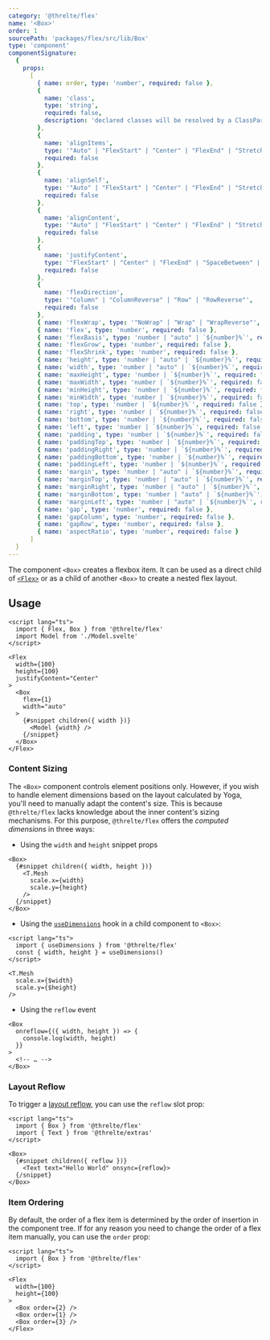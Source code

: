 ```yaml
---
category: '@threlte/flex'
name: '<Box>'
order: 1
sourcePath: 'packages/flex/src/lib/Box'
type: 'component'
componentSignature:
  {
    props:
      [
        { name: order, type: 'number', required: false },
        {
          name: 'class',
          type: 'string',
          required: false,
          description: 'declared classes will be resolved by a ClassParser declared on <Flex>'
        },
        {
          name: 'alignItems',
          type: '"Auto" | "FlexStart" | "Center" | "FlexEnd" | "Stretch" | "Baseline" | "SpaceBetween" | "SpaceAround"',
          required: false
        },
        {
          name: 'alignSelf',
          type: '"Auto" | "FlexStart" | "Center" | "FlexEnd" | "Stretch" | "Baseline" | "SpaceBetween" | "SpaceAround"',
          required: false
        },
        {
          name: 'alignContent',
          type: '"Auto" | "FlexStart" | "Center" | "FlexEnd" | "Stretch" | "Baseline" | "SpaceBetween" | "SpaceAround"',
          required: false
        },
        {
          name: 'justifyContent',
          type: '"FlexStart" | "Center" | "FlexEnd" | "SpaceBetween" | "SpaceAround" | "SpaceEvenly"',
          required: false
        },
        {
          name: 'flexDirection',
          type: '"Column" | "ColumnReverse" | "Row" | "RowReverse"',
          required: false
        },
        { name: 'flexWrap', type: '"NoWrap" | "Wrap" | "WrapReverse"', required: false },
        { name: 'flex', type: 'number', required: false },
        { name: 'flexBasis', type: 'number | "auto" | `${number}%`', required: false },
        { name: 'flexGrow', type: 'number', required: false },
        { name: 'flexShrink', type: 'number', required: false },
        { name: 'height', type: 'number | "auto" | `${number}%`', required: false },
        { name: 'width', type: 'number | "auto" | `${number}%`', required: false },
        { name: 'maxHeight', type: 'number | `${number}%`', required: false },
        { name: 'maxWidth', type: 'number | `${number}%`', required: false },
        { name: 'minHeight', type: 'number | `${number}%`', required: false },
        { name: 'minWidth', type: 'number | `${number}%`', required: false },
        { name: 'top', type: 'number | `${number}%`', required: false },
        { name: 'right', type: 'number | `${number}%`', required: false },
        { name: 'bottom', type: 'number | `${number}%`', required: false },
        { name: 'left', type: 'number | `${number}%`', required: false },
        { name: 'padding', type: 'number | `${number}%`', required: false },
        { name: 'paddingTop', type: 'number | `${number}%`', required: false },
        { name: 'paddingRight', type: 'number | `${number}%`', required: false },
        { name: 'paddingBottom', type: 'number | `${number}%`', required: false },
        { name: 'paddingLeft', type: 'number | `${number}%`', required: false },
        { name: 'margin', type: 'number | "auto" | `${number}%`', required: false },
        { name: 'marginTop', type: 'number | "auto" | `${number}%`', required: false },
        { name: 'marginRight', type: 'number | "auto" | `${number}%`', required: false },
        { name: 'marginBottom', type: 'number | "auto" | `${number}%`', required: false },
        { name: 'marginLeft', type: 'number | "auto" | `${number}%`', required: false },
        { name: 'gap', type: 'number', required: false },
        { name: 'gapColumn', type: 'number', required: false },
        { name: 'gapRow', type: 'number', required: false },
        { name: 'aspectRatio', type: 'number', required: false }
      ]
  }
---
```


The component `<Box>` creates a flexbox item. It can be used as a direct child
of [`<Flex>`](/docs/reference/flex/flex) or as a child of another `<Box>` to
create a nested flex layout.

## Usage

```svelte
<script lang="ts">
  import { Flex, Box } from '@threlte/flex'
  import Model from './Model.svelte'
</script>

<Flex
  width={100}
  height={100}
  justifyContent="Center"
>
  <Box
    flex={1}
    width="auto"
  >
    {#snippet children({ width })}
      <Model {width} />
    {/snippet}
  </Box>
</Flex>
```

### Content Sizing

The `<Box>` component controls element positions only. However, if you wish to
handle element dimensions based on the layout calculated by Yoga, you'll need to
manually adapt the content's size. This is because `@threlte/flex` lacks
knowledge about the inner content's sizing mechanisms. For this purpose,
`@threlte/flex` offers the _computed dimensions_ in three ways:

- Using the `width` and `height` snippet props

```svelte
<Box>
  {#snippet children({ width, height })}
    <T.Mesh
      scale.x={width}
      scale.y={height}
    />
  {/snippet}
</Box>
```

- Using the [`useDimensions`](/docs/reference/flex/use-dimensions) hook in a child component to `<Box>`:

```svelte title="Child.svelte"
<script lang="ts">
  import { useDimensions } from '@threlte/flex'
  const { width, height } = useDimensions()
</script>

<T.Mesh
  scale.x={$width}
  scale.y={$height}
/>
```

- Using the `reflow` event

```svelte
<Box
  onreflow={({ width, height }) => {
    console.log(width, height)
  }}
>
  <!-- … -->
</Box>
```

### Layout Reflow

To trigger a [layout reflow](/docs/reference/flex/flex#layout-reflow), you can use the `reflow` slot prop:

```svelte
<script lang="ts">
  import { Box } from '@threlte/flex'
  import { Text } from '@threlte/extras'
</script>

<Box>
  {#snippet children({ reflow })}
    <Text text="Hello World" onsync={reflow}>
  {/snippet}
</Box>
```

### Item Ordering

By default, the order of a flex item is determined by the order of insertion in
the component tree. If for any reason you need to change the order of a flex
item manually, you can use the `order` prop:

```svelte
<script lang="ts">
  import { Box } from '@threlte/flex'
</script>

<Flex
  width={100}
  height={100}
>
  <Box order={2} />
  <Box order={1} />
  <Box order={3} />
</Flex>
```
